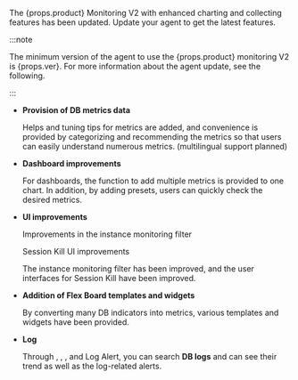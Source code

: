 <p> The {props.product} Monitoring V2 with enhanced charting and collecting features has been updated. Update your agent to get the latest features.</p>

:::note

<p>The minimum version of the agent to use the {props.product} monitoring V2 is {props.ver}. For more information about the agent update, see <Link to='agent-manage'>the following</Link>.</p>

:::

<InDoc product="postgresql,mysql,redis,mongodb,altibase,cubrid,mssql">

- **Provision of DB metrics data**

  <ProdImg img='new-feature-01.png'/>

  Helps and tuning tips for metrics are added, and convenience is provided by categorizing and recommending the metrics so that users can easily understand numerous metrics. (multilingual support planned)

</InDoc>

- **Dashboard improvements**

  <InDoc product="postgresql,mysql,redis,mongodb,oracle,altibase,cubrid,mssql">

  <ProdImg img='new-feature-02.png'/>

  </InDoc>

  For dashboards, the function to add multiple metrics is provided to one chart. In addition, by adding presets, users can quickly check the desired metrics.

- **UI improvements**

  Improvements in the instance monitoring filter

  <InDoc product="postgresql,mysql,redis,mongodb,oracle,altibase,cubrid,mssql">

  <ProdImg img='new-feature-03.png'/>

  </InDoc>

  <InDoc product="postgresql,mysql,oracle,altibase,altibase,cubrid,mssql">

  Session Kill UI improvements

  <ProdImg img='new-feature-04.png'/>

  The instance monitoring filter has been improved, and the user interfaces for Session Kill have been improved.

  </InDoc>

<InDoc product="postgresql,mysql">

- **Addition of Flex Board templates and widgets**

  <ProdImg img='new-feature-05.png'/>

  By converting many DB indicators into metrics, various templates and widgets have been provided.

</InDoc>

- **Log**

  <InDoc product="postgresql,mysql,redis,mongodb,oracle,cubrid,mssql">

  <ImgLang img='new-feature-06.png'/>

  </InDoc>

  Through <Cmdname sid="side_logTail" className="uitext" />, <Cmdname sid="side_logExplorer" className="uitext" />, <Cmdname sid="side_logSearch" className="uitext" />, and Log Alert, you can search **DB logs** and can see their trend as well as the log-related alerts.
